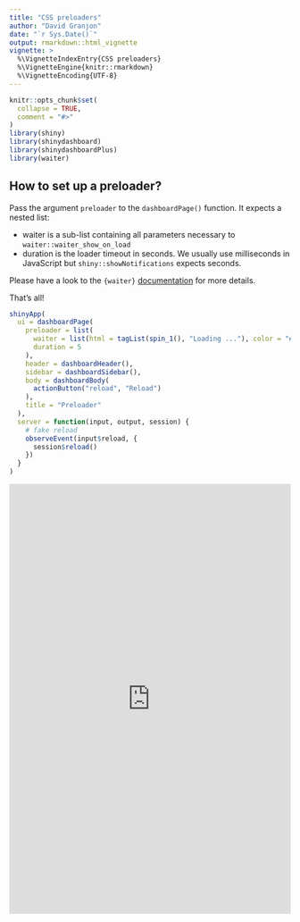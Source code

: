 ```yaml
---
title: "CSS preloaders"
author: "David Granjon"
date: "`r Sys.Date()`"
output: rmarkdown::html_vignette
vignette: >
  %\VignetteIndexEntry{CSS preloaders}
  %\VignetteEngine{knitr::rmarkdown}
  %\VignetteEncoding{UTF-8}
---
```


```r
knitr::opts_chunk$set(
  collapse = TRUE,
  comment = "#>"
)
library(shiny)
library(shinydashboard)
library(shinydashboardPlus)
library(waiter)
```

## How to set up a preloader?

Pass the argument `preloader` to the `dashboardPage()` function. It expects a nested list:

  - waiter is a sub-list containing all parameters necessary to `waiter::waiter_show_on_load`
  - duration is the loader timeout in seconds. We usually use milliseconds in JavaScript but 
  `shiny::showNotifications` expects seconds.
  
Please have a look to the `{waiter}` [documentation](https://waiter.john-coene.com/) for more details.

That's all!

```r
shinyApp(
  ui = dashboardPage(
    preloader = list(
      waiter = list(html = tagList(spin_1(), "Loading ..."), color = "#3c8dbc"),
      duration = 5
    ),
    header = dashboardHeader(),
    sidebar = dashboardSidebar(),
    body = dashboardBody(
      actionButton("reload", "Reload")
    ),
    title = "Preloader"
  ),
  server = function(input, output, session) {
    # fake reload
    observeEvent(input$reload, {
      session$reload()
    })
  }
)
```

<div class="marvel-device ipad black">
<div class="camera"></div>
<div class="screen">
<iframe width="100%" src="https://dgranjon.shinyapps.io/shinydashboardPlus-preloader/" allowfullscreen="" frameborder="0" scrolling="no" height="770px"></iframe>
</div>
<div class="home"></div>
</div>
